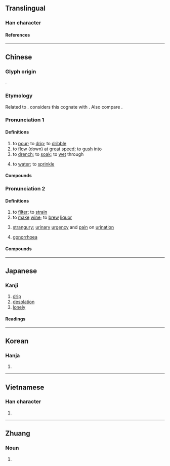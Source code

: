 {{character info/new}}
==Translingual==

===Han character===
{{Han char|rn=85|rad=水|as=08|sn=11|four=34190|canj=EDD|ids=⿰氵林}}

====References====
{{Han ref|kx=0629.140|dkj=17626|dj=1031.080|hdz=31642.050|uh=6DCB}}

----

==Chinese==
{{zh-forms}}

===Glyph origin===
{{Han etym}}
{{Han compound|alt1=氵|水|林|ls=psc|c1=s|c2=p|t1=water}}.

===Etymology===
Related to {{och-l|霖|long rain}}. {{zh-ref|Wang (1982)}} considers this cognate with {{och-l|淫|to soak; to drench}}. Also compare {{cog|nan|-}} {{zh-l|啉|tr=lim|to drink}}.

===Pronunciation 1===
{{zh-pron
|m=lín
|c=lam4
|h=pfs=lìm
|md=lìng
|mn=lâm/lîm
|mn_note=lâm - vernacular; lîm - literary
|mn-t=lam5/lim5
|mn-t_note=lam5 - vernacular; lim5 - literary
|w=3lin
|mc=1
|oc=1,1
|cat=v
}}

====Definitions====
{{zh-hanzi}}

# to [[pour]]; to [[drip]]; to [[dribble]] {{gloss|liquid flowing down}}
# to [[flow]] (down) at [[great]] [[speed]]; to [[gush]] into
# to [[drench]]; to [[soak]]; to [[wet]] through
# {{lb|zh|Cantonese|Hakka|Xiang}} to [[water]]; to [[sprinkle]]

====Compounds====
{{zh-der|fold=1|冰淇淋|悲泗淋漓|日晒雨淋|淋巴|淋浴|淋淋|淋淋漓漓|淋溲|淋溼|淋漓|淋漓痛快|淋漓盡致|淋鈴|淋雨|淋零|淋餘土|溼淋淋|狗血淋頭|痛快淋漓|興會淋漓|血淋淋|血肉淋漓|酣嬉淋漓|酣暢淋漓|霜淇淋|頭破血淋|淋水|淋花}}

===Pronunciation 2===
{{zh-pron
|m=淋
|c=lam4
|oc=n,2
|cat=v,n
}}

====Definitions====
{{zh-hanzi}}

# to [[filter]]; to [[strain]]
# to [[make]] [[wine]]; to [[brew]] [[liquor]]
# {{lb|zh|TCM}} [[strangury]]; [[urinary]] [[urgency]] and [[pain]] on [[urination]]
# {{lb|zh|diseases}} [[gonorrhoea]] {{gloss|i.e. “dripping”}}

====Compounds====
{{zh-der|fold=1|過淋|淋病|淋菌|淋證|淋症|淋濾}}

{{zh-cat|Intermediate}}

----

==Japanese==

===Kanji===
{{ja-kanji|grade=|rs=水08}}

# [[drip]]
# [[desolation]]
# [[lonely]]

====Readings====
{{ja-readings
|goon=りん
|kanon=りん
|kun=さび-し.い
}}

----

==Korean==

===Hanja===
{{ko-hanja|hangeul=[[림]]>[[임]]|eumhun=|rv=rim>im|mr=rim>im|y=lim>im}}

# {{rfdef|ko|sort=水08}}

----

==Vietnamese==

===Han character===
{{vi-readings|rs=水08|reading=[[lấm]], [[lâm]], [[lầm]], [[lem]], [[rấm]], [[rướm]]}}

# {{rfdef|vi|sort=水08}}

----

==Zhuang==

===Noun===
{{za-head|noun}}

# {{za-sawndip form of|raemx||water}}